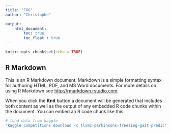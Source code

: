 ```yaml
---
title: "FOG"
author: "Christophe"

output: 
    html_document:
        toc: true
        toc_float : true 
---
```


```r
knitr::opts_chunk$set(echo = TRUE)
```

## R Markdown

This is an R Markdown document. Markdown is a simple formatting syntax for authoring HTML, PDF, and MS Word documents. For more details on using R Markdown see <http://rmarkdown.rstudio.com>.

When you click the **Knit** button a document will be generated that includes both content as well as the output of any embedded R code chunks within the document. You can embed an R code chunk like this:

```r
# load data from kaggle 
"kaggle competitions download -c tlvmc-parkinsons-freezing-gait-prediction"
```

